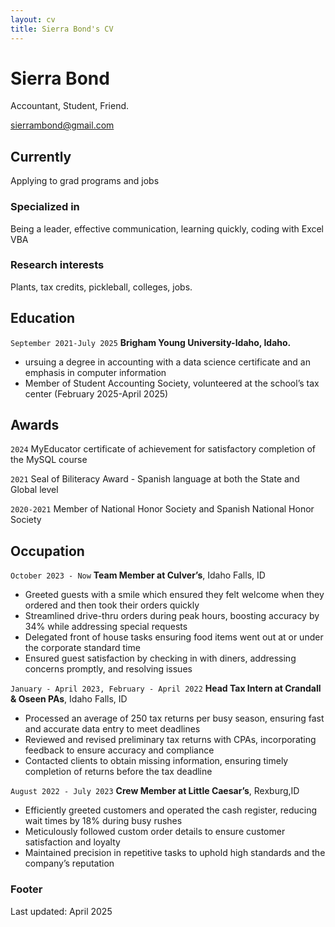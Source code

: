 ```yaml
---
layout: cv
title: Sierra Bond's CV
---
```

# Sierra Bond
Accountant, Student, Friend.

<div id="webaddress">
<a href="sierrambond@gmail.com">sierrambond@gmail.com</a>

## Currently

Applying to grad programs and jobs

### Specialized in

Being a leader, effective communication, learning quickly, coding with Excel VBA

### Research interests

Plants, tax credits, pickleball, colleges, jobs.

## Education

`September 2021-July 2025`
__Brigham Young University-Idaho, Idaho.__

- ursuing a degree in accounting with a data science certificate and an emphasis in computer information
- Member of Student Accounting Society, volunteered at the school’s tax center (February 2025-April 2025)


## Awards

`2024`
MyEducator certificate of achievement for satisfactory completion of the MySQL course

`2021`
Seal of Biliteracy Award - Spanish language at both the State and Global level

`2020-2021`
Member of National Honor Society and Spanish National Honor Society

## Occupation

`October 2023 - Now`
__Team Member at Culver's__, Idaho Falls, ID

- Greeted guests with a smile which ensured they felt welcome when they ordered and then took their orders quickly
- Streamlined drive-thru orders during peak hours, boosting accuracy by 34% while addressing special requests
- Delegated front of house tasks ensuring food items went out at or under the corporate standard time
- Ensured guest satisfaction by checking in with diners, addressing concerns promptly, and resolving issues


`January - April 2023, February - April 2022`
__Head Tax Intern at Crandall & Oseen PAs__, Idaho Falls, ID

- Processed an average of 250 tax returns per busy season, ensuring fast and accurate data entry to meet deadlines
- Reviewed and revised preliminary tax returns with CPAs, incorporating feedback to ensure accuracy and compliance
- Contacted clients to obtain missing information, ensuring timely completion of returns before the tax deadline

`August 2022 - July 2023`
__Crew Member at Little Caesar's__, Rexburg,ID

- Efficiently greeted customers and operated the cash register, reducing wait times by 18% during busy rushes
- Meticulously followed custom order details to ensure customer satisfaction and loyalty
- Maintained precision in repetitive tasks to uphold high standards and the company’s reputation



### Footer

Last updated: April 2025